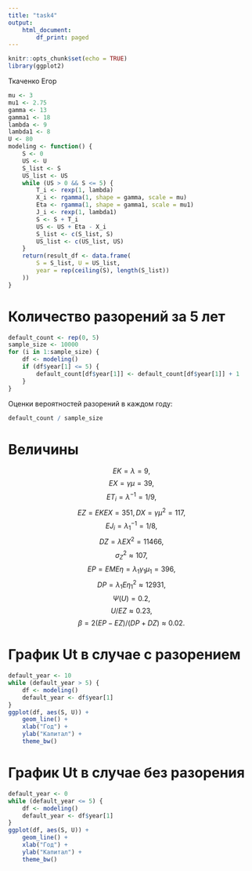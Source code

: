 ```yaml
---
title: "task4"
output:
    html_document:
        df_print: paged
---
```



```r
knitr::opts_chunk$set(echo = TRUE)
library(ggplot2)
```
Ткаченко Егор

```r
mu <- 3
mu1 <- 2.75
gamma <- 13
gamma1 <- 18
lambda <- 9
lambda1 <- 8
U <- 80
modeling <- function() {
    S <- 0
    US <- U
    S_list <- S
    US_list <- US
    while (US > 0 && S <= 5) {
        T_i <- rexp(1, lambda)
        X_i <- rgamma(1, shape = gamma, scale = mu)
        Eta <- rgamma(1, shape = gamma1, scale = mu1)
        J_i <- rexp(1, lambda1)
        S <- S + T_i
        US <- US + Eta - X_i
        S_list <- c(S_list, S)
        US_list <- c(US_list, US)
    }
    return(result_df <- data.frame(
        S = S_list, U = US_list,
        year = rep(ceiling(S), length(S_list))
    ))
}
```

# Количество разорений за 5 лет

```r
default_count <- rep(0, 5)
sample_size <- 10000
for (i in 1:sample_size) {
    df <- modeling()
    if (df$year[1] <= 5) {
        default_count[df$year[1]] <- default_count[df$year[1]] + 1
    }
}
```

Оценки вероятностей разорений в каждом году:
```r
default_count / sample_size
```

# Величины 

$$EK = \lambda  = 9,$$
$$EX = \gamma \mu = 39,$$
$$ET_i = \lambda^{-1} = 1/9,$$
$$EZ = EKEX = 351, DX = \gamma \mu^2 = 117,$$
$$EJ_i = \lambda_1^{-1} = 1/8,$$
$$DZ = \lambda EX^2 = 11466,$$
$$\sigma_Z^2 \approx  107,$$
$$EP = EME\eta  = \lambda_1\gamma_1\mu_1 = 396,$$
$$DP = \lambda_1E\eta_1^2 \approx  12931,$$
$$\Psi (U) = 0.2,$$
$$U/EZ \approx  0.23,$$
$$\beta  = 2(EP - EZ)/(DP + DZ) \approx  0.02.$$

# График Ut в случае с разорением

```r
default_year <- 10
while (default_year > 5) {
    df <- modeling()
    default_year <- df$year[1]
}
ggplot(df, aes(S, U)) +
    geom_line() +
    xlab("Год") +
    ylab("Капитал") +
    theme_bw()
```

# График Ut в случае без разорения

```r
default_year <- 0
while (default_year <= 5) {
    df <- modeling()
    default_year <- df$year[1]
}
ggplot(df, aes(S, U)) +
    geom_line() +
    xlab("Год") +
    ylab("Капитал") +
    theme_bw()
```


